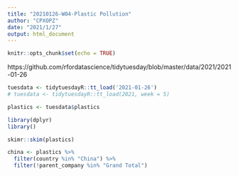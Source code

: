 ```yaml
---
title: "20210126-W04-Plastic Pollution"
author: "CPXOPZ"
date: "2021/1/27"
output: html_document
---
```


```r
knitr::opts_chunk$set(echo = TRUE)
```

https://github.com/rfordatascience/tidytuesday/blob/master/data/2021/2021-01-26

```r
tuesdata <- tidytuesdayR::tt_load('2021-01-26')
# tuesdata <- tidytuesdayR::tt_load(2021, week = 5)

plastics <- tuesdata$plastics

library(dplyr)
library()

```

```r
skimr::skim(plastics)

china <- plastics %>% 
  filter(country %in% "China") %>% 
  filter(!parent_company %in% "Grand Total")


```

